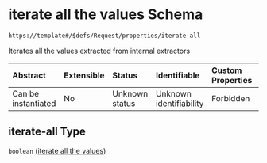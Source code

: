 # iterate all the values Schema

```txt
https://template#/$defs/Request/properties/iterate-all
```

Iterates all the values extracted from internal extractors

| Abstract            | Extensible | Status         | Identifiable            | Custom Properties | Additional Properties | Access Restrictions | Defined In                                                                             |
| :------------------ | :--------- | :------------- | :---------------------- | :---------------- | :-------------------- | :------------------ | :------------------------------------------------------------------------------------- |
| Can be instantiated | No         | Unknown status | Unknown identifiability | Forbidden         | Allowed               | none                | [nuclei-schema.schema.json\*](../out/nuclei-schema.schema.json "open original schema") |

## iterate-all Type

`boolean` ([iterate all the values](nuclei-schema-defs-request-properties-iterate-all-the-values))
